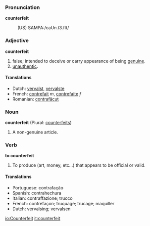 === Pronunciation ===

<b>counterfeit</b>
:(US) SAMPA:/caUn.t3.fIt/

=== Adjective ===
'''counterfeit'''

# false; intended to deceive or carry appearance of being [[genuine]].
# [[unauthentic]].

==== Translations ====
*Dutch: [[vervalst]], [[vervalste]]
*French: [[contrefait]] ''m'', [[contrefaite]] ''f''
*Romanian: [[contrafăcut]]

===Noun===
'''counterfeit''' (Plural: [[counterfeits]])

# A non-genuine article.

===Verb===
'''to counterfeit'''

# To produce (art, money, etc...) that appears to be official or valid.

==== '''Translations''' ====
* Portuguese: contrafação
* Spanish: contrahechura
* Italian: contraffazione; trucco
* French: contrefaçon; truquage; trucage; maquiller
* Dutch: vervalsing; vervalsen
[[io:Counterfeit]]
[[it:counterfeit]]